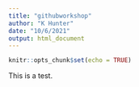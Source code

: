 ```yaml
---
title: "githubworkshop"
author: "K Hunter"
date: "10/6/2021"
output: html_document
---
```


```r
knitr::opts_chunk$set(echo = TRUE)
```

This is a test.

